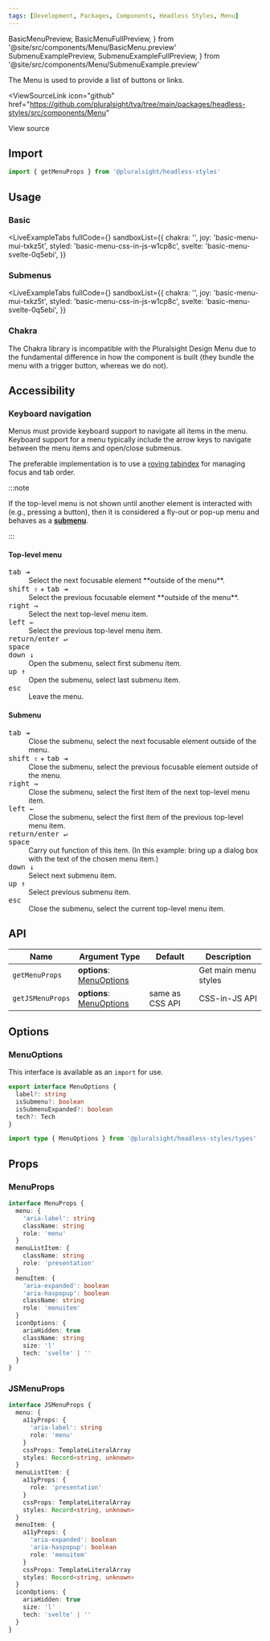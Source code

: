 ```yaml
---
tags: [Development, Packages, Components, Headless Styles, Menu]
---
```


<!-- TODO: As of 2.0.0-beta.17 live-codeblock do not support imports. -->
<!-- Keep an eye out so we can kill the components we are importing in. -->
<!-- https://docusaurus.io/docs/markdown-features/code-blocks#imports -->

  BasicMenuPreview,
  BasicMenuFullPreview,
} from '@site/src/components/Menu/BasicMenu.preview'
  SubmenuExamplePreview,
  SubmenuExampleFullPreview,
} from '@site/src/components/Menu/SubmenuExample.preview'

<ReleaseNote />

The Menu is used to provide a list of buttons or links.

<ViewSourceLink
  icon="github"
  href="https://github.com/pluralsight/tva/tree/main/packages/headless-styles/src/components/Menu"
>
  View source
</ViewSourceLink>

## Import

```javascript
import { getMenuProps } from '@pluralsight/headless-styles'
```

## Usage

### Basic

<BasicMenu />

<LiveExampleTabs
  fullCode={<BasicMenuFullPreview />}
  sandboxList={{
    chakra: '',
    joy: 'basic-menu-mui-txkz5t',
    styled: 'basic-menu-css-in-js-w1cp8c',
    svelte: 'basic-menu-svelte-0q5ebi',
  }}
>
  <BasicMenuPreview />
</LiveExampleTabs>

### Submenus

<SubmenuExample />

<LiveExampleTabs
  fullCode={<SubmenuExampleFullPreview />}
  sandboxList={{
    chakra: '',
    joy: 'basic-menu-mui-txkz5t',
    styled: 'basic-menu-css-in-js-w1cp8c',
    svelte: 'basic-menu-svelte-0q5ebi',
  }}
>
  <SubmenuExamplePreview />
</LiveExampleTabs>

### Chakra

The Chakra library is incompatible with the Pluralsight Design Menu due to the
fundamental difference in how the component is built
(they bundle the menu with a trigger button, whereas we do not).

## Accessibility

### Keyboard navigation

Menus must provide keyboard support to navigate all items in the menu.
Keyboard support for a menu typically include the arrow keys to navigate between
the menu items and open/close submenus.

The preferable implementation is to use a
[roving tabindex](https://developer.mozilla.org/en-US/docs/Web/Accessibility/Keyboard-navigable_JavaScript_widgets#technique_1_roving_tabindex)
for managing focus and tab order.

:::note

If the top-level menu is not shown until another element is interacted with (e.g., pressing a button),
then it is considered a fly-out or pop-up menu and behaves as a [**submenu**](#submenu).

:::

#### Top-level menu

<dl>
  <dt>
    <kbd>tab ⇥</kbd>
  </dt>
  <dd>Select the next focusable element **outside of the menu**.</dd>
  <dt>
    <kbd>shift ⇧</kbd> + <kbd>tab ⇥</kbd>
  </dt>
  <dd>Select the previous focusable element **outside of the menu**.</dd>
  <dt>
    <kbd>right →</kbd>
  </dt>
  <dd>Select the next top-level menu item.</dd>
  <dt>
    <kbd>left ←</kbd>
  </dt>
  <dd>Select the previous top-level menu item.</dd>
  <dt>
    <kbd>return/enter ↵</kbd>
    <br />
    <kbd>space</kbd>
    <br />
    <kbd>down ↓</kbd>
  </dt>
  <dd>Open the submenu, select first submenu item.</dd>
  <dt>
    <kbd>up ↑</kbd>
  </dt>
  <dd>Open the submenu, select last submenu item.</dd>
  <dt>
    <kbd>esc</kbd>
  </dt>
  <dd>Leave the menu.</dd>
</dl>

#### Submenu

<dl>
  <dt>
    <kbd>tab ⇥</kbd>
  </dt>
  <dd>
    Close the submenu, select the next focusable element outside of the menu.
  </dd>
  <dt>
    <kbd>shift ⇧</kbd> + <kbd>tab ⇥</kbd>
  </dt>
  <dd>
    Close the submenu, select the previous focusable element outside of the
    menu.
  </dd>
  <dt>
    <kbd>right →</kbd>
  </dt>
  <dd>
    Close the submenu, select the first item of the next top-level menu item.
  </dd>
  <dt>
    <kbd>left ←</kbd>
  </dt>
  <dd>
    Close the submenu, select the first item of the previous top-level menu
    item.
  </dd>
  <dt>
    <kbd>return/enter ↵</kbd>
    <br />
    <kbd>space</kbd>
  </dt>
  <dd>
    Carry out function of this item. (In this example: bring up a dialog box
    with the text of the chosen menu item.)
  </dd>
  <dt>
    <kbd>down ↓</kbd>
  </dt>
  <dd>Select next submenu item.</dd>
  <dt>
    <kbd>up ↑</kbd>
  </dt>
  <dd>Select previous submenu item.</dd>
  <dt>
    <kbd>esc</kbd>
  </dt>
  <dd>Close the submenu, select the current top-level menu item.</dd>
</dl>

## API

| Name             | Argument Type                            | Default         | Description          |
| ---------------- | ---------------------------------------- | --------------- | -------------------- |
| `getMenuProps`   | **options**: [MenuOptions](#menuoptions) |                 | Get main menu styles |
| `getJSMenuProps` | **options**: [MenuOptions](#menuoptions) | same as CSS API | CSS-in-JS API        |

## Options

### MenuOptions

This interface is available as an `import` for use.

```typescript
export interface MenuOptions {
  label?: string
  isSubmenu?: boolean
  isSubmenuExpanded?: boolean
  tech?: Tech
}
```

```typescript title="Import example"
import type { MenuOptions } from '@pluralsight/headless-styles/types'
```

## Props

### MenuProps

```typescript
interface MenuProps {
  menu: {
    'aria-label': string
    className: string
    role: 'menu'
  }
  menuListItem: {
    className: string
    role: 'presentation'
  }
  menuItem: {
    'aria-expanded': boolean
    'aria-haspopup': boolean
    className: string
    role: 'menuitem'
  }
  iconOptions: {
    ariaHidden: true
    className: string
    size: 'l'
    tech: 'svelte' | ''
  }
}
```

### JSMenuProps

```typescript
interface JSMenuProps {
  menu: {
    a11yProps: {
      'aria-label': string
      role: 'menu'
    }
    cssProps: TemplateLiteralArray
    styles: Record<string, unknown>
  }
  menuListItem: {
    a11yProps: {
      role: 'presentation'
    }
    cssProps: TemplateLiteralArray
    styles: Record<string, unknown>
  }
  menuItem: {
    a11yProps: {
      'aria-expanded': boolean
      'aria-haspopup': boolean
      role: 'menuitem'
    }
    cssProps: TemplateLiteralArray
    styles: Record<string, unknown>
  }
  iconOptions: {
    ariaHidden: true
    size: 'l'
    tech: 'svelte' | ''
  }
}
```
